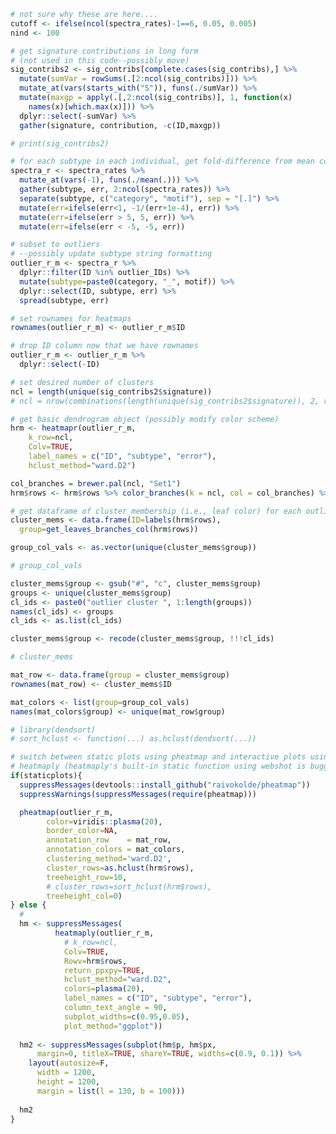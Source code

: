 ```r

# not sure why these are here....
cutoff <- ifelse(ncol(spectra_rates)-1==6, 0.05, 0.005)
nind <- 100

# get signature contributions in long form
# (not used in this code--possibly move)
sig_contribs2 <- sig_contribs[complete.cases(sig_contribs),] %>%
  mutate(sumVar = rowSums(.[2:ncol(sig_contribs)])) %>%
  mutate_at(vars(starts_with("S")), funs(./sumVar)) %>%
  mutate(maxgp = apply(.[,2:ncol(sig_contribs)], 1, function(x)
    names(x)[which.max(x)])) %>%
  dplyr::select(-sumVar) %>%
  gather(signature, contribution, -c(ID,maxgp))

# print(sig_contribs2)

# for each subtype in each individual, get fold-difference from mean contribution
spectra_r <- spectra_rates %>%
  mutate_at(vars(-1), funs(./mean(.))) %>%
  gather(subtype, err, 2:ncol(spectra_rates)) %>%
  separate(subtype, c("category", "motif"), sep = "[.]") %>%
  mutate(err=ifelse(err<1, -1/(err+1e-4), err)) %>%
  mutate(err=ifelse(err > 5, 5, err)) %>%
  mutate(err=ifelse(err < -5, -5, err))

# subset to outliers
# --possibly update subtype string formatting
outlier_r_m <- spectra_r %>%
  dplyr::filter(ID %in% outlier_IDs) %>%
  mutate(subtype=paste0(category, "_", motif)) %>%
  dplyr::select(ID, subtype, err) %>%
  spread(subtype, err)

# set rownames for heatmaps
rownames(outlier_r_m) <- outlier_r_m$ID

# drop ID column now that we have rownames
outlier_r_m <- outlier_r_m %>%
  dplyr::select(-ID)

# set desired number of clusters
ncl = length(unique(sig_contribs2$signature))
# ncl = nrow(combinations(length(unique(sig_contribs2$signature)), 2, replace=T))

# get basic dendrogram object (possibly modify color scheme)
hrm <- heatmapr(outlier_r_m,
    k_row=ncl,
    Colv=TRUE,
    label_names = c("ID", "subtype", "error"),
    hclust_method="ward.D2")

col_branches = brewer.pal(ncl, "Set1")
hrm$rows <- hrm$rows %>% color_branches(k = ncl, col = col_branches) %>% ladderize

# get dataframe of cluster membership (i.e., leaf color) for each outlier
cluster_mems <- data.frame(ID=labels(hrm$rows), 
  group=get_leaves_branches_col(hrm$rows))

group_col_vals <- as.vector(unique(cluster_mems$group))

# group_col_vals

cluster_mems$group <- gsub("#", "c", cluster_mems$group)
groups <- unique(cluster_mems$group)
cl_ids <- paste0("outlier cluster ", 1:length(groups))
names(cl_ids) <- groups
cl_ids <- as.list(cl_ids)

cluster_mems$group <- recode(cluster_mems$group, !!!cl_ids)

# cluster_mems

mat_row <- data.frame(group = cluster_mems$group)
rownames(mat_row) <- cluster_mems$ID

mat_colors <- list(group=group_col_vals)
names(mat_colors$group) <- unique(mat_row$group)

# library(dendsort)
# sort_hclust <- function(...) as.hclust(dendsort(...))

# switch between static plots using pheatmap and interactive plots using 
# heatmaply (heatmaply's built-in static function using webshot is buggy)
if(staticplots){
  suppressMessages(devtools::install_github("raivokolde/pheatmap"))
  suppressWarnings(suppressMessages(require(pheatmap)))

  pheatmap(outlier_r_m, 
        color=viridis::plasma(20),
        border_color=NA,
        annotation_row    = mat_row,
        annotation_colors = mat_colors,
        clustering_method='ward.D2',
        cluster_rows=as.hclust(hrm$rows),
        treeheight_row=10,
        # cluster_rows=sort_hclust(hrm$rows),
        treeheight_col=0)
} else {
  # 
  hm <- suppressMessages(
          heatmaply(outlier_r_m,
            # k_row=ncl,
            Colv=TRUE,
            Rowv=hrm$rows,
            return_ppxpy=TRUE,
            hclust_method="ward.D2",
            colors=plasma(20),
            label_names = c("ID", "subtype", "error"),
            column_text_angle = 90,
            subplot_widths=c(0.95,0.05),
            plot_method="ggplot"))
  
  hm2 <- suppressMessages(subplot(hm$p, hm$px,
      margin=0, titleX=TRUE, shareY=TRUE, widths=c(0.9, 0.1)) %>%
    layout(autosize=F,
      width = 1200,
      height = 1200,
      margin = list(l = 130, b = 100)))
  
  hm2
}

```